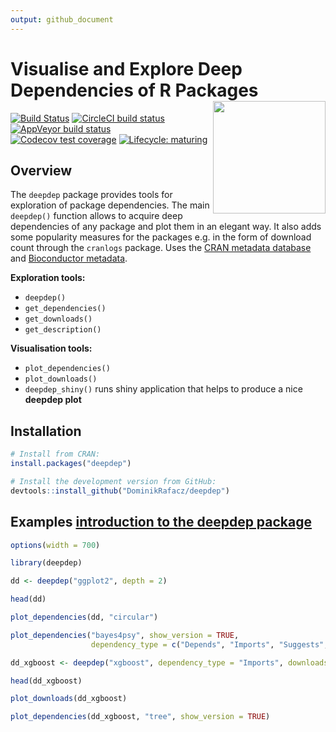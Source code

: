 ```yaml
---
output: github_document
---
```


# Visualise and Explore Deep Dependencies of R Packages <img src='images/logo.png' align="right" height="180" />

<!-- badges: start -->
[![Build Status](https://travis-ci.org/DominikRafacz/deepdep.svg?branch=master)](https://travis-ci.org/DominikRafacz/deepdep)
[![CircleCI build status](https://circleci.com/gh/DominikRafacz/deepdep.svg?style=svg)](https://circleci.com/gh/DominikRafacz/deepdep)
[![AppVeyor build status](https://ci.appveyor.com/api/projects/status/github/DominikRafacz/deepdep?branch=master&svg=true)](https://ci.appveyor.com/project/DominikRafacz/deepdep)
[![Codecov test coverage](https://codecov.io/gh/DominikRafacz/deepdep/branch/master/graph/badge.svg)](https://codecov.io/gh/DominikRafacz/deepdep?branch=master)
[![Lifecycle: maturing](https://img.shields.io/badge/lifecycle-maturing-blue.svg)](https://www.tidyverse.org/lifecycle/#maturing)

<!-- badges: end -->

## Overview

The `deepdep` package provides tools for exploration of package dependencies. The main `deepdep()` function allows to acquire deep dependencies of any package and plot them in an elegant way. It also adds some popularity measures for the packages e.g. in the form of download count through the `cranlogs` package. Uses the [CRAN metadata database](http://crandb.r-pkg.org) and [Bioconductor metadata](http://bioconductor.org). 

**Exploration tools:**

- `deepdep()`
- `get_dependencies()`
- `get_downloads()` 
- `get_description()` 

**Visualisation tools:**

- `plot_dependencies()`
- `plot_downloads()`
- `deepdep_shiny()` runs shiny application that helps to produce a nice **deepdep plot**

## Installation

```r
# Install from CRAN: 
install.packages("deepdep")

# Install the development version from GitHub:
devtools::install_github("DominikRafacz/deepdep")
```

##  Examples [**introduction to the deepdep package**](https://dominikrafacz.github.io/deepdep/articles/deepdep-package.html)

```r
options(width = 700)
```

```r
library(deepdep)

dd <- deepdep("ggplot2", depth = 2)

head(dd)

plot_dependencies(dd, "circular")
```

```r
plot_dependencies("bayes4psy", show_version = TRUE,
                  dependency_type = c("Depends", "Imports", "Suggests", "LinkingTo"))
```

```r
dd_xgboost <- deepdep("xgboost", dependency_type = "Imports", downloads = TRUE)

head(dd_xgboost)

plot_downloads(dd_xgboost)
```

```r
plot_dependencies(dd_xgboost, "tree", show_version = TRUE)
```

<!------------------------

This package was made during `1120-DS000-ISP-0500`[Advanced Programming in R](https://github.com/mini-pw/2020Z-ProgramowanieWR) course at Warsaw University of Technology.--> 
